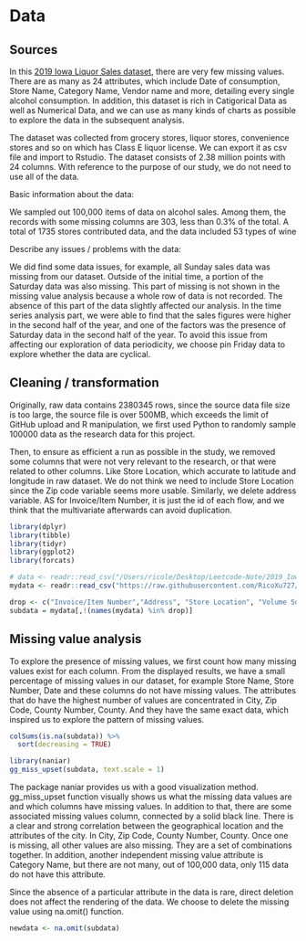 # Data

## Sources

In this [2019 Iowa Liquor Sales dataset](https://data.iowa.gov/Sales-Distribution/2019-Iowa-Liquor-Sales/38x4-vs5h), there are very few missing values. There are as many as 24 attributes, which include Date of consumption, Store Name, Category Name, Vendor name and more, detailing every single alcohol consumption. In addition, this dataset is rich in Catigorical Data as well as Numerical Data, and we can use as many kinds of charts as possible to explore the data in the subsequent analysis.

The dataset was collected from grocery stores, liquor stores, convenience stores and so on which has Class E liquor license. We can export it as csv file and import to Rstudio. The dataset consists of 2.38 million points with 24 columns. With reference to the purpose of our study, we do not need to use all of the data.

Basic information about the data:

We sampled out 100,000 items of data on alcohol sales. Among them, the records with some missing columns are 303, less than 0.3% of the total. A total of 1735 stores contributed data, and the data included 53 types of wine

Describe any issues / problems with the data:

We did find some data issues, for example, all Sunday sales data was missing from our dataset. Outside of the initial time, a portion of the Saturday data was also missing. This part of missing is not shown in the missing value analysis because a whole row of data is not recorded. The absence of this part of the data slightly affected our analysis. In the time series analysis part, we were able to find that the sales figures were higher in the second half of the year, and one of the factors was the presence of Saturday data in the second half of the year. To avoid this issue from affecting our exploration of data periodicity, we choose pin Friday data to explore whether the data are cyclical.

## Cleaning / transformation

Originally, raw data contains 2380345 rows, since the source data file size is too large, the source file is over 500MB, which exceeds the limit of GitHub upload and R manipulation, we first used Python to randomly sample 100000 data as the research data for this project.

Then, to ensure as efficient a run as possible in the study, we removed some columns that were not very relevant to the research, or that were related to other columns. Like Store Location, which accurate to latitude and longitude in raw dataset. We do not think we need to include Store Location since the Zip code variable seems more usable. Similarly, we delete address variable. AS for Invoice/Item Number, it is just the id of each flow, and we think that the multivariate afterwards can avoid duplication.

```r
library(dplyr)
library(tibble)
library(tidyr)
library(ggplot2)
library(forcats)
```

```r
# data <- readr::read_csv("/Users/ricole/Desktop/Leetcode-Note/2019_Iowa_Liquor_Sales_sample.csv", show_col_types = FALSE)
mydata <- readr::read_csv("https://raw.githubusercontent.com/RicoXu727/Leetcode-Note/main/2019_Iowa_Liquor_Sales_sample.csv", show_col_types = FALSE)
```

```r
drop <- c("Invoice/Item Number","Address", "Store Location", "Volume Sold (Liters)")
subdata = mydata[,!(names(mydata) %in% drop)]
```

## Missing value analysis

To explore the presence of missing values, we first count how many missing values exist for each column. From the displayed results, we have a small percentage of missing values in our dataset, for example Store Name, Store Number, Date and these columns do not have missing values. The attributes that do have the highest number of values are concentrated in City, Zip Code, County Number, County. And they have the same exact data, which inspired us to explore the pattern of missing values.

```r
colSums(is.na(subdata)) %>%
  sort(decreasing = TRUE)
```

```r
library(naniar)
gg_miss_upset(subdata, text.scale = 1)
```

The package naniar provides us with a good visualization method. gg_miss_upset function visually shows us what the missing data values are and which columns have missing values. In addition to that, there are some associated missing values column, connected by a solid black line. There is a clear and strong correlation between the geographical location and the attributes of the city. In City, Zip Code, County Number, County. Once one is missing, all other values are also missing. They are a set of combinations together. In addition, another independent missing value attribute is Category Name, but there are not many, out of 100,000 data, only 115 data do not have this attribute.

Since the absence of a particular attribute in the data is rare, direct deletion does not affect the rendering of the data. We choose to delete the missing value using na.omit() function.

```r
newdata <- na.omit(subdata)
```
